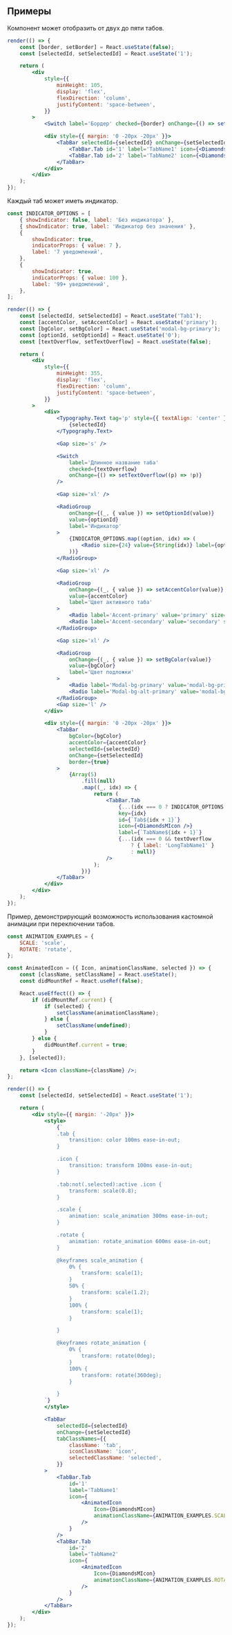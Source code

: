 ## Примеры

Компонент может отобразить от двух до пяти табов.

```jsx live mobileOnly mobileHeight={145}
render(() => {
    const [border, setBorder] = React.useState(false);
    const [selectedId, setSelectedId] = React.useState('1');

    return (
        <div
            style={{
                minHeight: 105,
                display: 'flex',
                flexDirection: 'column',
                justifyContent: 'space-between',
            }}
        >
            <Switch label='Бордер' checked={border} onChange={() => setBorder((p) => !p)} />

            <div style={{ margin: '0 -20px -20px' }}>
                <TabBar selectedId={selectedId} onChange={setSelectedId} border={border}>
                    <TabBar.Tab id='1' label='TabName1' icon={<DiamondsMIcon />} />
                    <TabBar.Tab id='2' label='TabName2' icon={<DiamondsMIcon />} />
                </TabBar>
            </div>
        </div>
    );
});
```

Каждый таб может иметь индикатор.

```jsx live mobileOnly mobileHeight={612}
const INDICATOR_OPTIONS = [
    { showIndicator: false, label: 'Без индикатора' },
    { showIndicator: true, label: 'Индикатор без значения' },
    {
        showIndicator: true,
        indicatorProps: { value: 7 },
        label: '7 уведомлений',
    },
    {
        showIndicator: true,
        indicatorProps: { value: 100 },
        label: '99+ уведомлений',
    },
];

render(() => {
    const [selectedId, setSelectedId] = React.useState('Tab1');
    const [accentColor, setAccentColor] = React.useState('primary');
    const [bgColor, setBgColor] = React.useState('modal-bg-primary');
    const [optionId, setOptionId] = React.useState('0');
    const [textOverflow, setTextOverflow] = React.useState(false);

    return (
        <div
            style={{
                minHeight: 355,
                display: 'flex',
                flexDirection: 'column',
                justifyContent: 'space-between',
            }}
        >
            <div>
                <Typography.Text tag='p' style={{ textAlign: 'center' }}>
                    {selectedId}
                </Typography.Text>

                <Gap size='s' />

                <Switch
                    label='Длинное название таба'
                    checked={textOverflow}
                    onChange={() => setTextOverflow((p) => !p)}
                />

                <Gap size='xl' />

                <RadioGroup
                    onChange={(_, { value }) => setOptionId(value)}
                    value={optionId}
                    label='Индикатор'
                >
                    {INDICATOR_OPTIONS.map((option, idx) => (
                        <Radio size={24} value={String(idx)} label={option.label} key={idx} />
                    ))}
                </RadioGroup>

                <Gap size='xl' />

                <RadioGroup
                    onChange={(_, { value }) => setAccentColor(value)}
                    value={accentColor}
                    label='Цвет активного таба'
                >
                    <Radio label='Accent-primary' value='primary' size={24} />
                    <Radio label='Accent-secondary' value='secondary' size={24} />
                </RadioGroup>

                <Gap size='xl' />

                <RadioGroup
                    onChange={(_, { value }) => setBgColor(value)}
                    value={bgColor}
                    label='Цвет подложки'
                >
                    <Radio label='Modal-bg-primary' value='modal-bg-primary' size={24} />
                    <Radio label='Modal-bg-alt-primary' value='modal-bg-alt-primary' size={24} />
                </RadioGroup>
                <Gap size='l' />
            </div>

            <div style={{ margin: '0 -20px -20px' }}>
                <TabBar
                    bgColor={bgColor}
                    accentColor={accentColor}
                    selectedId={selectedId}
                    onChange={setSelectedId}
                    border={true}
                >
                    {Array(5)
                        .fill(null)
                        .map((_, idx) => {
                            return (
                                <TabBar.Tab
                                    {...(idx === 0 ? INDICATOR_OPTIONS[Number(optionId)] : null)}
                                    key={idx}
                                    id={`Tab${idx + 1}`}
                                    icon={<DiamondsMIcon />}
                                    label={`TabName${idx + 1}`}
                                    {...(idx === 0 && textOverflow
                                        ? { label: 'LongTabName1' }
                                        : null)}
                                />
                            );
                        })}
                </TabBar>
            </div>
        </div>
    );
});
```

Пример, демонстрирующий возможность использования кастомной анимации при переключении табов.

```jsx live mobileOnly mobileHeight={64}
const ANIMATION_EXAMPLES = {
    SCALE: 'scale',
    ROTATE: 'rotate',
};

const AnimatedIcon = ({ Icon, animationClassName, selected }) => {
    const [className, setClassName] = React.useState();
    const didMountRef = React.useRef(false);

    React.useEffect(() => {
        if (didMountRef.current) {
            if (selected) {
                setClassName(animationClassName);
            } else {
                setClassName(undefined);
            }
        } else {
            didMountRef.current = true;
        }
    }, [selected]);

    return <Icon className={className} />;
};

render(() => {
    const [selectedId, setSelectedId] = React.useState('1');

    return (
        <div style={{ margin: '-20px' }}>
            <style>
                {`
                .tab {
                    transition: color 100ms ease-in-out;
                }

                .icon {
                    transition: transform 100ms ease-in-out;
                }

                .tab:not(.selected):active .icon {
                    transform: scale(0.8);
                }

                .scale {
                    animation: scale_animation 300ms ease-in-out;
                }

                .rotate {
                    animation: rotate_animation 600ms ease-in-out;
                }

                @keyframes scale_animation {
                    0% {
                        transform: scale(1);
                    }
                    50% {
                        transform: scale(1.2);
                    }
                    100% {
                        transform: scale(1);
                    }

                }

                @keyframes rotate_animation {
                    0% {
                        transform: rotate(0deg);
                    }
                    100% {
                        transform: rotate(360deg);
                    }

                }
            `}
            </style>

            <TabBar
                selectedId={selectedId}
                onChange={setSelectedId}
                tabClassNames={{
                    className: 'tab',
                    iconClassName: 'icon',
                    selectedClassName: 'selected',
                }}
            >
                <TabBar.Tab
                    id='1'
                    label='TabName1'
                    icon={
                        <AnimatedIcon
                            Icon={DiamondsMIcon}
                            animationClassName={ANIMATION_EXAMPLES.SCALE}
                        />
                    }
                />
                <TabBar.Tab
                    id='2'
                    label='TabName2'
                    icon={
                        <AnimatedIcon
                            Icon={DiamondsMIcon}
                            animationClassName={ANIMATION_EXAMPLES.ROTATE}
                        />
                    }
                />
            </TabBar>
        </div>
    );
});
```
